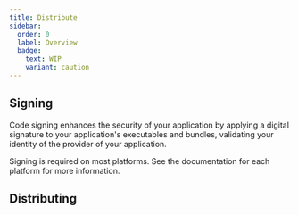 ```yaml
---
title: Distribute
sidebar:
  order: 0
  label: Overview
  badge:
    text: WIP
    variant: caution
---
```



## Signing

Code signing enhances the security of your application by applying a digital signature to your
application's executables and bundles, validating your identity of the provider of your application.

Signing is required on most platforms. See the documentation for each platform for more information.

<CardGrid>
  <LinkCard
    title="macOS"
    href="/distribute/signing/ios"
    description="Code signing and notarization for macOS apps"
  />
  <LinkCard
    title="Windows"
    href="/distribute/signing/ios"
    description="Code signing Windows installers"
  />
  <LinkCard
    title="Linux"
    href="/distribute/signing/ios"
    description="Code signing Linux packages"
  />
  <LinkCard
    title="Android"
    href="/distribute/signing/android"
    description="Code signing for Android"
  />
  <LinkCard
    title="iOS"
    href="/distribute/signing/ios"
    description="Code signing for iOS"
  />
</CardGrid>

## Distributing

<CardGrid>
  <LinkCard
    title="App Store"
    href="/distribute/app-store"
    description="Distribute iOS and macOS apps to the App Store"
  />
  <LinkCard
    title="App Bundle"
    href="/distribute/macos-application-bundle/"
    description="Distribute macOS apps as an App Bundle"
  />
  <LinkCard
    title="AUR"
    href="/distribute/aur"
    description="Distribute using the Arch User Repository"
  />
  <LinkCard
    title="CrabNebula Cloud"
    href="/distribute/crabnebula-cloud"
    description="Distribute your app using CrabNebula"
  />
  <LinkCard
    title="DMG"
    href="/distribute/dmg/"
    description="Distribute macOS apps as Apple Disk Images"
  />
  <LinkCard
    title="Flathub"
    href="/distribute/flatpak/"
    description="Distribute as a Flatpak"
  />
  <LinkCard
    title="Microsoft Store"
    href="/distribute/microsoft-store"
    description="Distribute Windows apps to the Microsoft Store"
  />
  <LinkCard
    title="RPM"
    href="/distribute/rpm"
    description="Distribute as an RPM package"
  />
  <LinkCard
    title="Snapcraft"
    href="/distribute/snapcraft/"
    description="Distribute on Snapcraft.io"
  />
  <LinkCard
    title="Windows Installer"
    href="/distribute/windows-installer"
    description="Distribute installers for Windows"
  />
</CardGrid>


<Stub />
